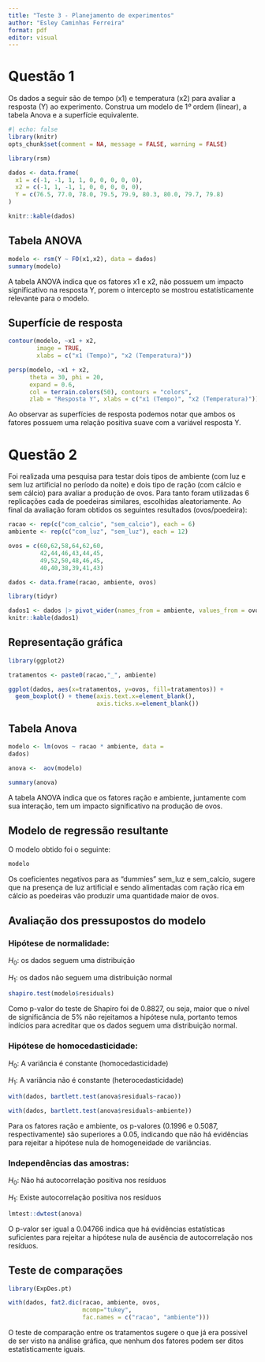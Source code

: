 ---
title: "Teste 3 - Planejamento de experimentos"
author: "Esley Caminhas Ferreira"
format: pdf
editor: visual
---

# Questão 1

Os dados a seguir são de tempo (x1) e temperatura (x2) para avaliar a resposta (Y) ao experimento. Construa um modelo de $1º$ ordem (linear), a tabela Anova e a superfície equivalente.

```{r}
#| echo: false
library(knitr)
opts_chunk$set(comment = NA, message = FALSE, warning = FALSE)

```

```{r}
library(rsm)

dados <- data.frame(
  x1 = c(-1, -1, 1, 1, 0, 0, 0, 0, 0),
  x2 = c(-1, 1, -1, 1, 0, 0, 0, 0, 0),
  Y = c(76.5, 77.0, 78.0, 79.5, 79.9, 80.3, 80.0, 79.7, 79.8)
)

knitr::kable(dados)
```

## Tabela ANOVA

```{r}
modelo <- rsm(Y ~ FO(x1,x2), data = dados)
summary(modelo)
```

A tabela ANOVA indica que os fatores x1 e x2, não possuem um impacto significativo na resposta Y, porem o intercepto se mostrou estatísticamente relevante para o modelo.

## Superfície de resposta

```{r}
contour(modelo, ~x1 + x2,
        image = TRUE,
        xlabs = c("x1 (Tempo)", "x2 (Temperatura)"))

persp(modelo, ~x1 + x2,
      theta = 30, phi = 20,
      expand = 0.6,
      col = terrain.colors(50), contours = "colors",
      zlab = "Resposta Y", xlabs = c("x1 (Tempo)", "x2 (Temperatura)"))
```

Ao observar as superfícies de resposta podemos notar que ambos os fatores possuem uma relação positiva suave com a variável resposta Y.

# Questão 2

Foi realizada uma pesquisa para testar dois tipos de ambiente (com luz e sem luz artificial no período da noite) e dois tipo de ração (com cálcio e sem cálcio) para avaliar a produção de ovos. Para tanto foram utilizadas 6 replicações cada de poedeiras similares, escolhidas aleatoriamente. Ao final da avaliação foram obtidos os seguintes resultados (ovos/poedeira):

```{r}
racao <- rep(c("com_calcio", "sem_calcio"), each = 6) 
ambiente <- rep(c("com_luz", "sem_luz"), each = 12) 

ovos = c(60,62,58,64,62,60,
         42,44,46,43,44,45,
         49,52,50,48,46,45,
         40,40,38,39,41,43)

dados <- data.frame(racao, ambiente, ovos)

library(tidyr)

dados1 <- dados |> pivot_wider(names_from = ambiente, values_from = ovos)
knitr::kable(dados1)
```

## Representação gráfica

```{r}
library(ggplot2)

tratamentos <- paste0(racao,"_", ambiente)

ggplot(dados, aes(x=tratamentos, y=ovos, fill=tratamentos)) +
  geom_boxplot() + theme(axis.text.x=element_blank(),
                         axis.ticks.x=element_blank())
```

## Tabela Anova

```{r}
modelo <- lm(ovos ~ racao * ambiente, data =
dados)

anova <-  aov(modelo)

summary(anova)
```

A tabela ANOVA indica que os fatores ração e ambiente, juntamente com sua interação, tem um impacto significativo na produção de ovos.

## Modelo de regressão resultante 

O modelo obtido foi o seguinte:

```{r}
modelo
```

Os coeficientes negativos para as "dummies" sem_luz e sem_calcio, sugere que na presença de luz artificial e sendo alimentadas com ração rica em cálcio as poedeiras vão produzir uma quantidade maior de ovos.

## Avaliação dos pressupostos do modelo

### Hipótese de normalidade:

$H_0$: os dados seguem uma distribuição

$H_1$: os dados não seguem uma distribuição normal

```{r}
shapiro.test(modelo$residuals)
```

Como p-valor do teste de Shapiro foi de 0.8827, ou seja, maior que o nível de significância de 5% não rejeitamos a hipótese nula, portanto temos indícios para acreditar que os dados seguem uma distribuição normal.

### Hipótese de homocedasticidade:

$H_0$: A variância é constante (homocedasticidade)

$H_1$: A variância não é constante (heterocedasticidade)

```{r}
with(dados, bartlett.test(anova$residuals~racao))
```

```{r}
with(dados, bartlett.test(anova$residuals~ambiente))
```

Para os fatores ração e ambiente, os p-valores (0.1996 e 0.5087, respectivamente) são superiores a 0.05, indicando que não há evidências para rejeitar a hipótese nula de homogeneidade de variâncias.

### Independências das amostras:

$H_0$: Não há autocorrelação positiva nos resíduos

$H_1$: Existe autocorrelação positiva nos resíduos

```{r}
lmtest::dwtest(anova)
```

O p-valor ser igual a 0.04766 indica que há evidências estatísticas suficientes para rejeitar a hipótese nula de ausência de autocorrelação nos resíduos.

## Teste de comparações

```{r}
library(ExpDes.pt)  

with(dados, fat2.dic(racao, ambiente, ovos,
                     mcomp="tukey",
                     fac.names = c("racao", "ambiente"))) 
```

O teste de comparação entre os tratamentos sugere o que já era possivel de ser visto na análise gráfica, que nenhum dos fatores podem ser ditos estatísticamente iguais.
